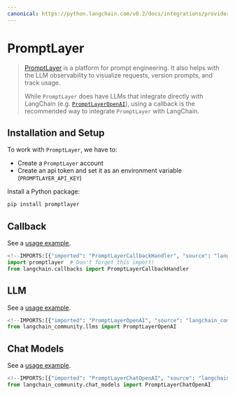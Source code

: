 ```yaml
---
canonical: https://python.langchain.com/v0.2/docs/integrations/providers/promptlayer/
---
```


# PromptLayer

> [PromptLayer](https://docs.promptlayer.com/introduction) is a platform for prompt engineering.
It also helps with the LLM observability to visualize requests, version prompts, and track usage.
> 
> While `PromptLayer` does have LLMs that integrate directly with LangChain (e.g.
[`PromptLayerOpenAI`](https://docs.promptlayer.com/languages/langchain)),
using a callback is the recommended way to integrate `PromptLayer` with LangChain.

## Installation and Setup

To work with `PromptLayer`, we have to:
- Create a `PromptLayer` account
- Create an api token and set it as an environment variable (`PROMPTLAYER_API_KEY`)

Install a Python package:

```bash
pip install promptlayer
```

## Callback

See a [usage example](/docs/integrations/callbacks/promptlayer).

```python
<!--IMPORTS:[{"imported": "PromptLayerCallbackHandler", "source": "langchain.callbacks", "docs": "https://api.python.langchain.com/en/latest/callbacks/langchain_community.callbacks.promptlayer_callback.PromptLayerCallbackHandler.html", "title": "PromptLayer"}]-->
import promptlayer  # Don't forget this import!
from langchain.callbacks import PromptLayerCallbackHandler
```

## LLM

See a [usage example](/docs/integrations/llms/promptlayer_openai).

```python
<!--IMPORTS:[{"imported": "PromptLayerOpenAI", "source": "langchain_community.llms", "docs": "https://api.python.langchain.com/en/latest/llms/langchain_community.llms.promptlayer_openai.PromptLayerOpenAI.html", "title": "PromptLayer"}]-->
from langchain_community.llms import PromptLayerOpenAI
```

## Chat Models

See a [usage example](/docs/integrations/chat/promptlayer_chatopenai).

```python
<!--IMPORTS:[{"imported": "PromptLayerChatOpenAI", "source": "langchain_community.chat_models", "docs": "https://api.python.langchain.com/en/latest/chat_models/langchain_community.chat_models.promptlayer_openai.PromptLayerChatOpenAI.html", "title": "PromptLayer"}]-->
from langchain_community.chat_models import PromptLayerChatOpenAI
```